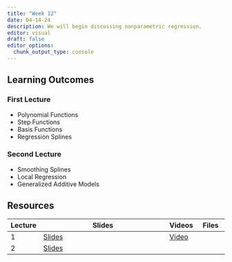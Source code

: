 ```yaml
---
title: "Week 12"
date: 04-14-24
description: We will begin discussing nonparametric regression.
editor: visual
draft: false
editor_options: 
  chunk_output_type: console
---
```


## Learning Outcomes

### First Lecture

-   Polynomial Functions
-   Step Functions
-   Basis Functions
-   Regression Splines

### Second Lecture

-   Smoothing Splines
-   Local Regression
-   Generalized Additive Models

## Resources

| Lecture | Slides                                                          | Videos                                | Files |
|----------|------------------------------------------|----------|----------|
| 1       | [Slides](https://m408.inqs.info/lectures/12a.html#/title-slide) | [Video](https://youtu.be/WDZvDQOyYRo) |       |
| 2       | [Slides](https://m408.inqs.info/lectures/12b.html#/title-slide) |                                       |       |
